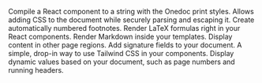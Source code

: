 <CardGroup><Card title="compile" icon="code" href="components/compile">
    Compile a React component to a string with the Onedoc print styles.
  </Card><Card title="CSS" icon="css3-alt" href="components/css">
    Allows adding CSS to the document while securely parsing and escaping it.
  </Card><Card title="Footnote" icon="info" href="components/footnote">
    Create automatically numbered footnotes.
  </Card><Card title="LaTeX" icon="square-root-variable" href="components/latex">
    Render LaTeX formulas right in your React components.
  </Card><Card title="Markdown" icon="markdown" href="components/markdown">
    Render Markdown inside your templates.
  </Card><Card title="Shell" icon="border-all" href="components/shell">
    Display content in other page regions.
  </Card><Card title="Signature" icon="signature" href="components/signature">
    Add signature fields to your document.
  </Card><Card title="Tailwind" icon="wind" href="components/tailwind">
    A simple, drop-in way to use Tailwind CSS in your components.
  </Card><Card title="Variables" icon="subscript" href="components/variables">
    Display dynamic values based on your document, such as page numbers and running headers.
  </Card></CardGroup>
